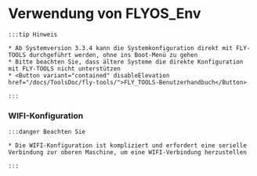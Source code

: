 


# Verwendung von FLYOS_Env

    :::tip Hinweis

    * Ab Systemversion 3.3.4 kann die Systemkonfiguration direkt mit FLY-TOOLS durchgeführt werden, ohne ins Boot-Menü zu gehen
    * Bitte beachten Sie, dass ältere Systeme die direkte Konfiguration mit FLY-TOOLS nicht unterstützen
    * <Button variant="contained" disableElevation href="/docs/ToolsDoc/fly-tools/">FLY_TOOLS-Benutzerhandbuch</Button>

    :::
        
### WIFI-Konfiguration

    :::danger Beachten Sie

    * Die WIFI-Konfiguration ist kompliziert und erfordert eine serielle Verbindung zur oberen Maschine, um eine WIFI-Verbindung herzustellen

    :::

